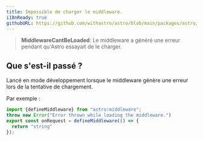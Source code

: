 ```yaml
---
title: Impossible de charger le middleware.
i18nReady: true
githubURL: https://github.com/withastro/astro/blob/main/packages/astro/src/core/errors/errors-data.ts
---
```




> **MiddlewareCantBeLoaded**: Le middleware a généré une erreur pendant qu'Astro essayait de le charger.

## Que s'est-il passé ?
Lancé en mode développement lorsque le middleware génère une erreur lors de la tentative de chargement.

Par exemple :
```ts
import {defineMiddleware} from "astro:middleware";
throw new Error("Error thrown while loading the middleware.")
export const onRequest = defineMiddleware(() => {
  return "string"
});
```
